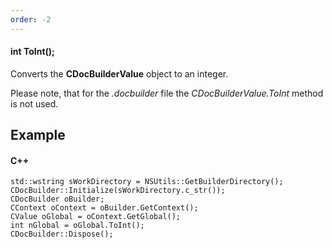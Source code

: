 ```yaml
---
order: -2
---
```

#### int ToInt();

Converts the **CDocBuilderValue** object to an integer.

Please note, that for the *.docbuilder* file the *CDocBuilderValue.ToInt* method is not used.

## Example

#### C++

```
std::wstring sWorkDirectory = NSUtils::GetBuilderDirectory();
CDocBuilder::Initialize(sWorkDirectory.c_str());
CDocBuilder oBuilder;
CContext oContext = oBuilder.GetContext();
CValue oGlobal = oContext.GetGlobal();
int nGlobal = oGlobal.ToInt();
CDocBuilder::Dispose();
```

